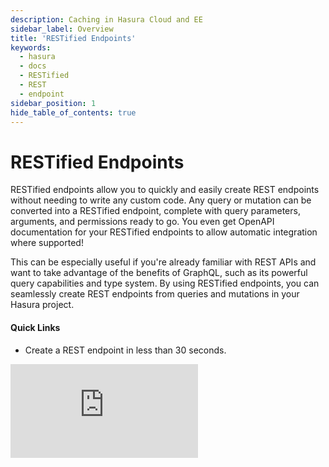 ```yaml
---
description: Caching in Hasura Cloud and EE
sidebar_label: Overview
title: 'RESTified Endpoints'
keywords:
  - hasura
  - docs
  - RESTified
  - REST
  - endpoint
sidebar_position: 1
hide_table_of_contents: true
---
```



# <REST /> RESTified Endpoints

<div className="overview-header">
  <div className="overview-text">
    <p>
      RESTified endpoints allow you to quickly and easily create REST endpoints without needing to write any custom
      code. Any query or mutation can be converted into a RESTified endpoint, complete with query parameters, arguments,
      and permissions ready to go. You even get OpenAPI documentation for your RESTified endpoints to allow automatic
      integration where supported!
    </p>
    <p>
      This can be especially useful if you're already familiar with REST APIs and want to take advantage of the benefits
      of GraphQL, such as its powerful query capabilities and type system. By using RESTified endpoints, you can
      seamlessly create REST endpoints from queries and mutations in your Hasura project.
    </p>
    <h4>Quick Links</h4>
    <ul>
      <li>
        <VersionedLink to="/restified/quickstart/">Create a REST endpoint in less than 30 seconds.</VersionedLink>
      </li>
    </ul>
  </div>
  <iframe
    src="https://www.youtube.com/embed/ZdrJMntMN2E"
    frameborder="0"
    allow="accelerometer; autoplay; encrypted-media; gyroscope; picture-in-picture"
    allowFullScreen
  />
</div>

## Using RESTified Endpoints

<div className="overview-gallery">
  <VersionedLink to="/restified/restified-config#configuration-options">
    <div className="card">
      <h3>Configuration Options</h3>
      <p>Check out the available configuration options for RESTified endpoints.</p>
    </div>
  </VersionedLink>
  <VersionedLink to="/restified/restified-config#queries">
    <div className="card">
      <h3>Queries</h3>
      <p>Configure your queries as RESTified endpoints.</p>
    </div>
  </VersionedLink>
  <VersionedLink to="/restified/restified-config#mutations">
    <div className="card">
      <h3>Mutations</h3>
      <p>Configure your mutations as RESTified endpoints.</p>
    </div>
  </VersionedLink>
</div>
